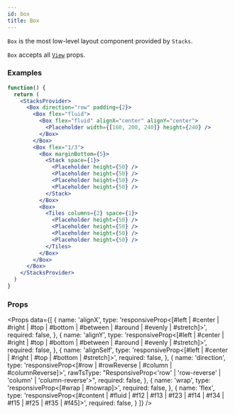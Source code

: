 ```yaml
---
id: box
title: Box
---
```



`Box` is the most low-level layout component provided by `Stacks`.

`Box` accepts all [`View`](https://reactnative.dev/docs/view) props.

### Examples

```jsx live
function() {
  return (
    <StacksProvider>
      <Box direction="row" padding={2}>
        <Box flex="fluid">
          <Box flex="fluid" alignX="center" alignY="center">
            <Placeholder width={[160, 200, 240]} height={240} />
          </Box>
        </Box>
        <Box flex="1/3">
          <Box marginBottom={5}>
            <Stack space={1}>
              <Placeholder height={50} />
              <Placeholder height={50} />
              <Placeholder height={50} />
              <Placeholder height={50} />
            </Stack>
          </Box>
          <Box>
            <Tiles columns={2} space={1}>
              <Placeholder height={50} />
              <Placeholder height={50} />
              <Placeholder height={50} />
              <Placeholder height={50} />
            </Tiles>
          </Box>
        </Box>
      </Box>
    </StacksProvider>
  )
}
```

### Props

<Props
  data={[
    {
      name: 'alignX',
      type: 'responsiveProp<[#left | #center | #right | #top | #bottom | #between | #around | #evenly | #stretch]>',
      required: false,
    },
    {
      name: 'alignY',
      type: 'responsiveProp<[#left | #center | #right | #top | #bottom | #between | #around | #evenly | #stretch]>',
      required: false,
    },
    {
      name: 'alignSelf',
      type: 'responsiveProp<[#left | #center | #right | #top | #bottom | #stretch]>',
      required: false,
    },
    {
      name: 'direction',
      type: 'responsiveProp<[#row | #rowReverse | #column | #columnReverse]>',
      rawTsType: "ResponsiveProp<'row' | 'row-reverse' | 'column' | 'column-reverse'>",
      required: false,
    },
    {
      name: 'wrap',
      type: 'responsiveProp<[#wrap | #nowrap]>',
      required: false,
    },
    {
      name: 'flex',
      type: 'responsiveProp<[#content | #fluid | #f12 | #f13 | #f23 | #f14 | #f34 | #f15 | #f25 | #f35 | #f45]>',
      required: false,
    }
  ]} />

<BoxProps />
